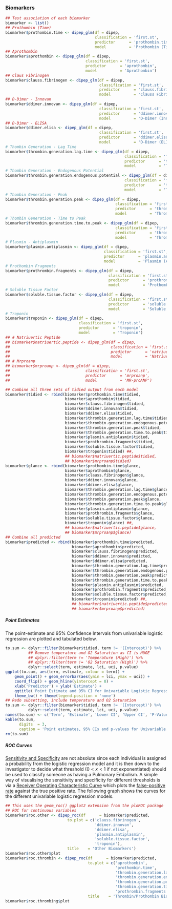 ### Biomarkers {.tabset .tabset-fade .tabset-pills}

```r
## Test association of each biomarker
biomarker <- list()
## Prothombin (Time)
biomarker$prothombin.time <- dipep_glm(df = dipep,
                                       classification = 'first.st',
                                       predictor      = 'prothombin.time',
                                       model          = 'Prothombin (Time)')
## Aprothombin
biomarker$aprothombin <- dipep_glm(df = dipep,
                                   classification = 'first.st',
                                   predictor      = 'aprothombin',
                                   model          = 'Aprothombin')
## Claus Fibrinogen
biomarker$clauss.fibrinogen <- dipep_glm(df = dipep,
                                         classification = 'first.st',
                                         predictor      = 'clauss.fibrinogen',
                                         model          = 'Clauss Fibrinogen')
## D-Dimer - Innovan
biomarker$ddimer.innovan <- dipep_glm(df = dipep,
                                         classification = 'first.st',
                                         predictor      = 'ddimer.innovan',
                                         model          = 'D-Dimer (Innovan)')
## D-Dimer - ELISA
biomarker$ddimer.elisa <- dipep_glm(df = dipep,
                                         classification = 'first.st',
                                         predictor      = 'ddimer.elisa',
                                         model          = 'D-Dimer (ELISA)')
# Thombin Generation - Lag Time
biomarker$thrombin.generation.lag.time <- dipep_glm(df = dipep,
                                                    classification = 'first.st',
                                                    predictor      = 'thrombin.generation.lag.time',
                                                    model          = 'Thrombin Generation (Lag Time)')
# Thombin Generation - Endogenous Potential
biomarker$thrombin.generation.endogenous.potential <- dipep_glm(df = dipep,
                                                    classification = 'first.st',
                                                    predictor      = 'thrombin.generation.endogenous.potential',
                                                    model          = 'Thrombin Generation (Endogenous Potential)')
# Thombin Generation - Peak
biomarker$thrombin.generation.peak <- dipep_glm(df = dipep,
                                                classification = 'first.st',
                                                predictor      = 'thrombin.generation.peak',
                                                model          = 'Thrombin Generation (Peak)')
# Thombin Generation - Time to Peak
biomarker$thrombin.generation.time.to.peak <- dipep_glm(df = dipep,
                                                classification = 'first.st',
                                                predictor      = 'thrombin.generation.time.to.peak',
                                                model          = 'Thrombin Generation (Time to Peak)')
# Plasmin - Antiplasmin
biomarker$plasmin.antiplasmin <- dipep_glm(df = dipep,
                                           classification = 'first.st',
                                           predictor      = 'plasmin.antiplasmin',
                                           model          = 'Plasmin (Antiplasmin)')
# Prothombin Fragments
biomarker$prothrombin.fragments <- dipep_glm(df = dipep,
                                             classification = 'first.st',
                                             predictor      = 'prothrombin.fragments',
                                             model          = 'Prothombin Fragments')
# Soluble Tissue Factor
biomarker$soluble.tissue.factor <- dipep_glm(df = dipep,
                                             classification = 'first.st',
                                             predictor      = 'soluble.tissue.factor',
                                             model          = 'Soluble Tissue Factor')
# Troponin
biomarker$troponin <- dipep_glm(df = dipep,
                                classification = 'first.st',
                                predictor      = 'troponin',
                                model          = 'Troponin')
## # Natriuertic Peptide
## biomarker$natriuertic.peptide <- dipep_glm(df = dipep,
##                                            classification = 'first.st',
##                                            predictor      = 'natriuertic.peptide',
##                                            model          = 'Natriuertic Peptide')
## # Mrproanp
## biomarker$mrproanp <- dipep_glm(df = dipep,
##                                 classification = 'first.st',
##                                 predictor      = 'mrproanp',
##                                 model          = 'MR-proANP')

## Combine all three sets of tidied output from each model
biomarker$tidied <- rbind(biomarker$prothombin.time$tidied,
                          biomarker$aprothombin$tidied,
                          biomarker$clauss.fibrinogen$tidied,
                          biomarker$ddimer.innovan$tidied,
                          biomarker$ddimer.elisa$tidied,
                          biomarker$thrombin.generation.lag.time$tidied,
                          biomarker$thrombin.generation.endogenous.potential$tidied,
                          biomarker$thrombin.generation.peak$tidied,
                          biomarker$thrombin.generation.time.to.peak$tidied,
                          biomarker$plasmin.antiplasmin$tidied,
                          biomarker$prothrombin.fragments$tidied,
                          biomarker$soluble.tissue.factor$tidied,
                          biomarker$troponin$tidied) ##,
                          ## biomarker$natriuertic.peptide$tidied,
                          ## biomarker$mrproanp$tidied)
biomarker$glance <- rbind(biomarker$prothombin.time$glance,
                          biomarker$aprothombin$glance,
                          biomarker$clauss.fibrinogen$glance,
                          biomarker$ddimer.innovan$glance,
                          biomarker$ddimer.elisa$glance,
                          biomarker$thrombin.generation.lag.time$glance,
                          biomarker$thrombin.generation.endogenous.potential$glance,
                          biomarker$thrombin.generation.peak$glance,
                          biomarker$thrombin.generation.time.to.peak$glance,
                          biomarker$plasmin.antiplasmin$glance,
                          biomarker$prothrombin.fragments$glance,
                          biomarker$soluble.tissue.factor$glance,
                          biomarker$troponin$glance) ##,
                          ## biomarker$natriuertic.peptide$glance,
                          ## biomarker$mrproanp$glance)
## Combine all predicted
biomarker$predicted <- rbind(biomarker$prothombin.time$predicted,
                             biomarker$aprothombin$predicted,
                             biomarker$clauss.fibrinogen$predicted,
                             biomarker$ddimer.innovan$predicted,
                             biomarker$ddimer.elisa$predicted,
                             biomarker$thrombin.generation.lag.time$predicted,
                             biomarker$thrombin.generation.endogenous.potential$predicted,
                             biomarker$thrombin.generation.peak$predicted,
                             biomarker$thrombin.generation.time.to.peak$predicted,
                             biomarker$plasmin.antiplasmin$predicted,
                             biomarker$prothrombin.fragments$predicted,
                             biomarker$soluble.tissue.factor$predicted,
                             biomarker$troponin$predicted) ##,
                             ## biomarker$natriuertic.peptide$predicted,
                             ## biomarker$mrproanp$predicted)


```

##### Point Estimates

The point-estimate and 95% Confidence Intervals from univariable logistic regression are plotted and tabulated below.

```r
to.sum <- dplyr::filter(biomarker$tidied, term != '(Intercept)') %>%
          ## Remove temperature and O2 Saturation as CI is HUGE
          ## dplyr::filter(term != 'Temperature (High)') %>%
          ## dplyr::filter(term != 'O2 Saturation (High)') %>%
          dplyr::select(term, estimate, lci, uci, p.value)
ggplot(to.sum, aes(term, estimate, colour = term)) +
    geom_point() + geom_errorbar(aes(ymin = lci, ymax = uci)) +
    coord_flip() + geom_hline(yintercept = 0) +
    xlab('Predictor') + ylab('Estimate') +
    ggtitle('Point Estimate and 95% CI for Univariable Logistic Regression of Biomarkers') +
    theme_bw() + theme(legend.position = 'none')
## Redo subsetting, include temperature and O2 Saturation
to.sum <- dplyr::filter(biomarker$tidied, term != '(Intercept)') %>%
          dplyr::select(term, estimate, lci, uci, p.value)
names(to.sum) <- c('Term', 'Estimate', 'Lower CI', 'Upper CI', 'P-Value')
kable(to.sum,
      digits  = 3,
      caption = 'Point estimates, 95% CIs and p-values for Univariable Regression')
rm(to.sum)

```

##### ROC Curves

[Sensitivity and Specificity](https://en.wikipedia.org/wiki/Sensitivity_and_specificity) are not absolute since each individual is assigned a probability from the logistic regression model and it is then down to the investigator to decide what threshold ($0 < x < 1$ if not exponentiated) should be used to classify someone as having a Pulmonary Embolism.  A simple way of visualising the sensitivity and specificity for different thresholds is via a [Receiver Operating Characteristic Curve](https://en.wikipedia.org/wiki/Receiver_operating_characteristic) which plots the [false-positive rate](https://en.wikipedia.org/wiki/False_positive_rate) against the true positive rate.  The following graph shows the curves for the different univariable logistic regression models.

```r
## This uses the geom_roc() ggplot2 extension from the ploROC package
## ROC for continuous variables
biomarker$roc.other <- dipep_roc(df      = biomarker$predicted,
                           to.plot = c('clauss.fibrinogen',
                                       'ddimer.innovan',
                                       'ddimer.elisa',
                                       'plasmin.antiplasmin',
                                       'soluble.tissue.factor',
                                       'troponin'),
                           title    = 'Other Biomarkers')
biomarker$roc.other$plot
biomarker$roc.thrombin <- dipep_roc(df      = biomarker$predicted,
                                    to.plot = c('aprothombin',
                                                'prothombin.time',
                                                'thrombin.generation.lag.time',
                                                'thrombin.generation.endogenous.potential',
                                                'thrombin.generation.peak',
                                                'thrombin.generation.time.to.peak',
                                                'prothrombin.fragments'),
                                    title    = 'Thrombin/Prothombin Biomarkers')$plot
biomarker$roc.thrombing$plot

```
